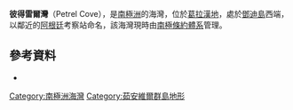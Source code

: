 '''彼得雷爾灣'''（Petrel Cove），是[[南極洲|南極洲]]的海灣，位於[[葛拉漢地|葛拉漢地]]，處於[[鄧迪島|鄧迪島]]西端，以鄰近的[[阿根廷|阿根廷]]考察站命名，該海灣現時由[[南極條約體系|南極條約體系]]管理。

{{coord|63|28|S|56|13|W|display=title}}

==參考資料==
*{{usgs-gazetteer}}

{{DEFAULTSORT:Petrel Cove}}
[[Category:南極洲海灣|Category:南極洲海灣]]
[[Category:茹安維爾群島地形|Category:茹安維爾群島地形]]

{{JoinvilleIsland-geo-stub}}